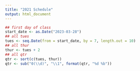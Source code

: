 ```yaml
---
title: "2021 Schedule"
output: html_document
---
```


```r
## first day of class
start_date <- as.Date("2023-03-28")
## all tues
tues <- seq.Date(from = start_date, by = 7, length.out = 10)
## all thur
thur <- tues + 2
## all qtr
qtr <- sort(c(tues, thur))
qtr <- sub("0(\\d)", "\\1", format(qtr, "%d %b"))
```
